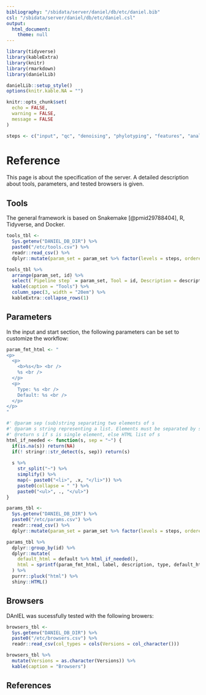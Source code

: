 ```yaml
---
bibliography: "/sbidata/server/daniel/db/etc/daniel.bib"
csl: "/sbidata/server/daniel/db/etc/daniel.csl" 
output:
  html_document:
    theme: null
---
```


```r
library(tidyverse)
library(kableExtra)
library(knitr)
library(rmarkdown)
library(danielLib)

danielLib::setup_style()
options(knitr.kable.NA = "")

knitr::opts_chunk$set(
  echo = FALSE,
  warning = FALSE,
  message = FALSE
)

steps <- c("input", "qc", "denoising", "phylotyping", "features", "analysis")
```

# Reference

This page is about the specification of the server.
A detailed description about tools, parameters, and tested browsers is given.

## Tools
The general framework is based on Snakemake [@pmid29788404], R, Tidyverse, and Docker.

```r
tools_tbl <-
  Sys.getenv("DANIEL_DB_DIR") %>%
  paste0("/etc/tools.csv") %>%
  readr::read_csv() %>%
  dplyr::mutate(param_set = param_set %>% factor(levels = steps, ordered = TRUE))

tools_tbl %>%
  arrange(param_set, id) %>%
  select(`Pipeline step` = param_set, Tool = id, Description = description, Version = version, Citation = citation, Source = source) %>%
  kable(caption = "Tools") %>%
  column_spec(3, width = "20em") %>%
  kableExtra::collapse_rows(1)
```

## Parameters

In the input and start section, the following parameters can be set to customize the workflow:

```r
param_fmt_html <- "
<p>
  <p>
    <b>%s</b> <br />
    %s <br />
  </p>
  <p>
    Type: %s <br />
    Default: %s <br />
  </p>
</p>
"

#' @param sep (sub)string separating two elements of s
#' @param s string representing a list. Elements must be separated by sep
#' @return s if s is single element, else HTML list of s
html_if_needed <- function(s, sep = "~") {
  if(is.na(s)) return(NA)
  if(! stringr::str_detect(s, sep)) return(s)
  
  s %>%
    str_split("~") %>%
    simplify() %>%
    map(~ paste0("<li>", .x, "</li>")) %>%
    paste0(collapse = " ") %>%
    paste0("<ul>", ., "</ul>")
}

params_tbl <-
  Sys.getenv("DANIEL_DB_DIR") %>%
  paste0("/etc/params.csv") %>%
  readr::read_csv() %>%
  dplyr::mutate(param_set = param_set %>% factor(levels = steps, ordered = TRUE))

params_tbl %>%
  dplyr::group_by(id) %>%
  dplyr::mutate(
    default_html = default %>% html_if_needed(),
    html = sprintf(param_fmt_html, label, description, type, default_html)
  ) %>%
  purrr::pluck("html") %>%
  shiny::HTML()
```

## Browsers

DAnIEL was sucessfully tested with the following browers:

```r
browsers_tbl <-
  Sys.getenv("DANIEL_DB_DIR") %>%
  paste0("/etc/browsers.csv") %>%
  readr::read_csv(col_types = cols(Versions = col_character()))

browsers_tbl %>% 
  mutate(Versions = as.character(Versions)) %>%
  kable(caption = "Browsers")
```


## References